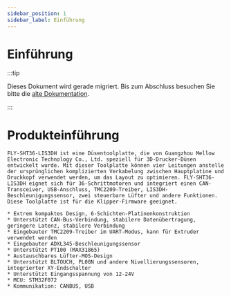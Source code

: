```yaml
---
sidebar_position: 1
sidebar_label: Einführung
---
```



# Einführung

:::tip

Dieses Dokument wird gerade migriert. Bis zum Abschluss besuchen Sie bitte die [alte Dokumentation](https://mellow.klipper.cn/#/).

:::

# Produkteinführung

    FLY-SHT36-LIS3DH ist eine Düsentoolplatte, die von Guangzhou Mellow Electronic Technology Co., Ltd. speziell für 3D-Drucker-Düsen entwickelt wurde. Mit dieser Toolplatte können vier Leitungen anstelle der ursprünglichen komplizierten Verkabelung zwischen Hauptplatine und Druckkopf verwendet werden, um das Layout zu optimieren. FLY-SHT36-LIS3DH eignet sich für 36-Schrittmotoren und integriert einen CAN-Transceiver, USB-Anschluss, TMC2209-Treiber, LIS3DH-Beschleunigungssensor, zwei steuerbare Lüfter und andere Funktionen. Diese Toolplatte ist für die Klipper-Firmware geeignet.

    * Extrem kompaktes Design, 6-Schichten-Platinenkonstruktion
    * Unterstützt CAN-Bus-Verbindung, stabilere Datenübertragung, geringere Latenz, stabilere Verbindung
    * Eingebauter TMC2209-Treiber im UART-Modus, kann für Extruder verwendet werden
    * Eingebauter ADXL345-Beschleunigungssensor
    * Unterstützt PT100 (MAX31865)
    * Austauschbares Lüfter-MOS-Design
    * Unterstützt BLTOUCH, PL08N und andere Nivellierungssensoren, integrierter XY-Endschalter
    * Unterstützt Eingangsspannung von 12-24V 
    * MCU: STM32F072
    * Kommunikation: CANBUS, USB